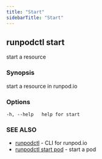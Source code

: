 ```yaml
---
title: "Start"
sidebarTitle: "Start"
---
```


## runpodctl start

start a resource

### Synopsis

start a resource in runpod.io

### Options

```text
-h, --help   help for start
```

### SEE ALSO

* [runpodctl](/runpodctl/reference/runpodctl) - CLI for runpod.io
* [runpodctl start pod](/runpodctl/reference/runpodctl-start-pod) - start a pod
